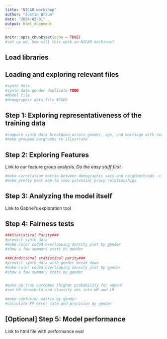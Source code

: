 ```yaml
---
title: "NICAR_workshop"
author: "Justin Braun"
date: "2024-02-01"
output: html_document
---
```


```r
knitr::opts_chunk$set(echo = TRUE)
#set up wd, how will this work on NICAR machines?

```

## Load libraries

## Loading and exploring relevant files

```r
#synth data
#synth data gender duplicate TODO
#model file
#demographic data file #TODO
```


## Step 1: Exploring representativeness of the training data
```r
#compare synth data breakdown across gender, age, and marriage with realworld pop
#make grouped bargraphs to illustrate
```

## Step 2: Exploring Features
Link to our feature group analysis. *Do the easy stuff first*
```r
#make correlation matrix between demographic vars and neighborhoods -> are neighborhoods proxy variables
#make pretty heat map to show potential proxy relationships
```

## Step 3: Analyzing the model itself
Link to Gabriel's exploration tool

## Step 4: Fairness tests
```r
###Statistical Parity###
#predict synth data
#make color coded overlapping density plot by gender
#show a few summary stats by gender

###Conditional statistical parity###
#predict synth data with gender break down
#make color coded overlapping density plot by gender
#show a few summary stats by gender


#make up true outcomes (higher probability for women)
#set HR threshold and classify obs into HR and LR

#make confusion matrix by gender
#calculate FP error rate and precision by gender
```



## [Optional] Step 5: Model performance
Link to html file with performance eval




